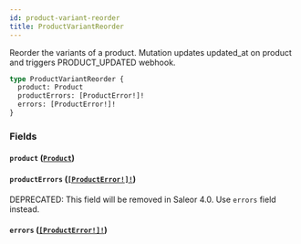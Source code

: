 ```yaml
---
id: product-variant-reorder
title: ProductVariantReorder
---
```


Reorder the variants of a product. Mutation updates updated_at on product and triggers PRODUCT_UPDATED webhook.

```graphql
type ProductVariantReorder {
  product: Product
  productErrors: [ProductError!]!
  errors: [ProductError!]!
}
```

### Fields

#### `product` ([`Product`](../../../developer/api-reference/objects/product))

#### `productErrors` ([`[ProductError!]!`](../../../developer/api-reference/objects/product-error))

<span class="badge badge--warning">DEPRECATED: This field will be removed in Saleor 4.0. Use `errors` field instead.</span>

#### `errors` ([`[ProductError!]!`](../../../developer/api-reference/objects/product-error))
